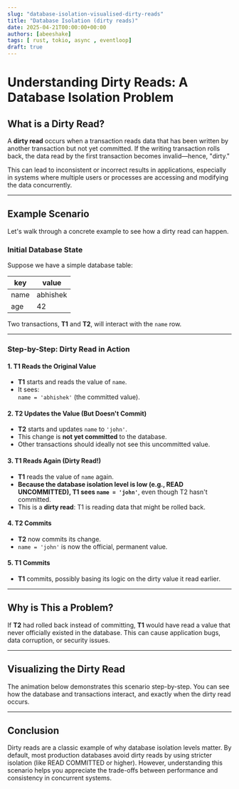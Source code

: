 ```yaml
---
slug: "database-isolation-visualised-dirty-reads"
title: "Database Isolation (dirty reads)"
date: 2025-04-21T00:00:00+00:00
authors: [abeeshake] 
tags: [ rust, tokio, async , eventloop]
draft: true
---
```



# Understanding Dirty Reads: A Database Isolation Problem

## What is a Dirty Read?

A **dirty read** occurs when a transaction reads data that has been written by another transaction but not yet committed. If the writing transaction rolls back, the data read by the first transaction becomes invalid—hence, "dirty."

This can lead to inconsistent or incorrect results in applications, especially in systems where multiple users or processes are accessing and modifying the data concurrently.

---

## Example Scenario

Let's walk through a concrete example to see how a dirty read can happen.

### Initial Database State

Suppose we have a simple database table:

| key  | value    |
| ---- | -------- |
| name | abhishek |
| age  | 42       |

Two transactions, **T1** and **T2**, will interact with the `name` row.

---

### Step-by-Step: Dirty Read in Action

#### 1. T1 Reads the Original Value

- **T1** starts and reads the value of `name`.
- It sees:  
  `name = 'abhishek'` (the committed value).

#### 2. T2 Updates the Value (But Doesn't Commit)

- **T2** starts and updates `name` to `'john'`.
- This change is **not yet committed** to the database.
- Other transactions should ideally not see this uncommitted value.

#### 3. T1 Reads Again (Dirty Read!)

- **T1** reads the value of `name` again.
- **Because the database isolation level is low (e.g., READ UNCOMMITTED), T1 sees `name = 'john'`**, even though T2 hasn't committed.
- This is a **dirty read**: T1 is reading data that might be rolled back.

#### 4. T2 Commits

- **T2** now commits its change.
- `name = 'john'` is now the official, permanent value.

#### 5. T1 Commits

- **T1** commits, possibly basing its logic on the dirty value it read earlier.

---

## Why is This a Problem?

If **T2** had rolled back instead of committing, **T1** would have read a value that never officially existed in the database. This can cause application bugs, data corruption, or security issues.

---

## Visualizing the Dirty Read

The animation below demonstrates this scenario step-by-step. You can see how the database and transactions interact, and exactly when the dirty read occurs.

<DirtyReadVisualization />

---

## Conclusion

Dirty reads are a classic example of why database isolation levels matter. By default, most production databases avoid dirty reads by using stricter isolation (like READ COMMITTED or higher). However, understanding this scenario helps you appreciate the trade-offs between performance and consistency in concurrent systems.
 